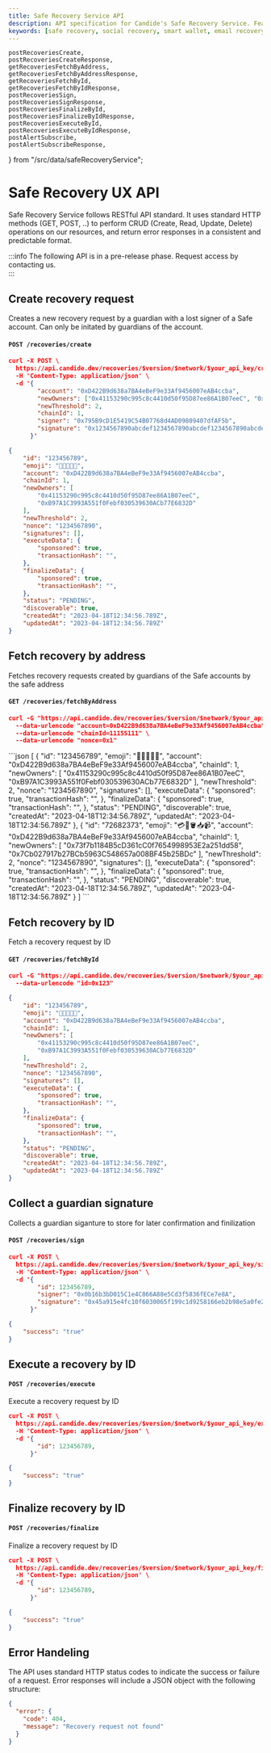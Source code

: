```yaml
---
title: Safe Recovery Service API
description: API specification for Candide's Safe Recovery Service. Features signature aggregation, gas sponsorship, recovery request monitoring, signature storage, and auto-execution.
keywords: [safe recovery, social recovery, smart wallet, email recovery, guardian recovery]
---
```



    postRecoveriesCreate,
    postRecoveriesCreateResponse,
    getRecoveriesFetchByAddress,
    getRecoveriesFetchByAddressResponse,
    getRecoveriesFetchById,
    getRecoveriesFetchByIdResponse,
    postRecoveriesSign,
    postRecoveriesSignResponse,
    postRecoveriesFinalizeById,
    postRecoveriesFinalizeByIdResponse,
    postRecoveriesExecuteById,
    postRecoveriesExecuteByIdResponse,
    postAlertSubscribe,
    postAlertSubscribeResponse,
} from "/src/data/safeRecoveryService";

# Safe Recovery UX API

Safe Recovery Service follows RESTful API standard. It uses standard HTTP methods (GET, POST, ..) to perform CRUD (Create, Read, Update, Delete) 
operations on our resources, and return error responses in a consistent and predictable format.

:::info
The following API is in a pre-release phase. Request access by contacting us.    
:::

## Create recovery request 
Creates a new recovery request by a guardian with a lost signer of a Safe account. Can only be initated by guardians of the account.
#### `POST /recoveries/create`
<Tabs>
<TabItem value="example-request" label="Example Request">

```json
curl -X POST \
  https://api.candide.dev/recoveries/$version/$network/$your_api_key/create \
  -H 'Content-Type: application/json' \
  -d '{
        "account": "0xD422B9d638a7BA4eBeF9e33Af9456007eAB4ccba",
        "newOwners": ["0x41153290c995c8c4410d50f95D87ee86A1B07eeC", "0xB97A1C3993A551f0Febf030539630ACb77E6832D"],
        "newThreshold": 2,
        "chainId": 1,
        "signer": "0x795B9cD1E5419C54B07768d4AD09809407dfAF5b",
        "signature": "0x1234567890abcdef1234567890abcdef1234567890abcdef1234567890abcdef"
      }'
```

</TabItem>
<TabItem value="example-response" label="Example Response">

```json
{
    "id": "123456789",
    "emoji": "🤖😅🥵👻🖖",
    "account": "0xD422B9d638a7BA4eBeF9e33Af9456007eAB4ccba",
    "chainId": 1,
    "newOwners": [
        "0x41153290c995c8c4410d50f95D87ee86A1B07eeC",
        "0xB97A1C3993A551f0Febf030539630ACb77E6832D"
    ],
    "newThreshold": 2,
    "nonce": "1234567890",
    "signatures": [],
    "executeData": {
        "sponsored": true,
        "transactionHash": "",
    },
    "finalizeData": {
        "sponsored": true,
        "transactionHash": "", 
    },
    "status": "PENDING",
    "discoverable": true,
    "createdAt": "2023-04-18T12:34:56.789Z",
    "updatedAt": "2023-04-18T12:34:56.789Z"
}
```

</TabItem>
<TabItem value="request" label="Request Body">
    <DataTable items={postRecoveriesCreate} />
</TabItem>
<TabItem value="response" label="Response Body">
    <DataTable items={postRecoveriesCreateResponse} />
</TabItem>
</Tabs>

## Fetch recovery by address
Fetches recovery requests created by guardians of the Safe accounts by the safe address 
#### `GET /recoveries/fetchByAddress`

<Tabs>
<TabItem value="example-request" label="Example Request">

```json
curl -G "https://api.candide.dev/recoveries/$version/$network/$your_api_key/fetchByAddress" \
  --data-urlencode "account=0xD422B9d638a7BA4eBeF9e33Af9456007eAB4ccba" \
  --data-urlencode "chainId=11155111" \
  --data-urlencode "nonce=0x1"
```

</TabItem>
<TabItem value="example-response" label="Example Response">
```json
[
    {
        "id": "123456789",
        "emoji": "🤖😅🥵👻🖖",
        "account": "0xD422B9d638a7BA4eBeF9e33Af9456007eAB4ccba",
        "chainId": 1,
        "newOwners": [
            "0x41153290c995c8c4410d50f95D87ee86A1B07eeC",
            "0xB97A1C3993A551f0Febf030539630ACb77E6832D"
        ],
        "newThreshold": 2,
        "nonce": "1234567890",
        "signatures": [],
        "executeData": {
            "sponsored": true,
            "transactionHash": "", 
        },
        "finalizeData": {
            "sponsored": true,
            "transactionHash": "", 
        },
        "status": "PENDING",
        "discoverable": true,
        "createdAt": "2023-04-18T12:34:56.789Z",
        "updatedAt": "2023-04-18T12:34:56.789Z"
    },
    {
        "id": "72682373",
        "emoji": "💳📿🪣📥📹",
        "account": "0xD422B9d638a7BA4eBeF9e33Af9456007eAB4ccba",
        "chainId": 1,
        "newOwners": [
            "0x73f7b1184B5cD361cC0f7654998953E2a251dd58",
            "0x7Cb027917b27BCb5963C548657a008BF45b25BDc"
        ],
        "newThreshold": 2,
        "nonce": "1234567890",
        "signatures": [],
        "executeData": {
            "sponsored": true,
            "transactionHash": "", 
        },
        "finalizeData": {
            "sponsored": true,
            "transactionHash": "", 
        },
        "status": "PENDING",
        "discoverable": true,
        "createdAt": "2023-04-18T12:34:56.789Z",
        "updatedAt": "2023-04-18T12:34:56.789Z"
    } 
]
```
</TabItem>

<TabItem value="request" label="Request Body">
    <DataTable items={getRecoveriesFetchByAddress} />
</TabItem>
<TabItem value="response" label="Response">
    <DataTable items={getRecoveriesFetchByAddressResponse} />
</TabItem>
</Tabs>

## Fetch recovery by ID
Fetch a recovery request by ID
#### `GET /recoveries/fetchById`

<Tabs>
<TabItem value="example-request" label="Example Request">

```json
curl -G "https://api.candide.dev/recoveries/$version/$network/$your_api_key/fetchById" \
  --data-urlencode "id=0x123"
```

</TabItem>
<TabItem value="example-response" label="Example Response">

```json
{
    "id": "123456789",
    "emoji": "🤖😅🥵👻🖖",
    "account": "0xD422B9d638a7BA4eBeF9e33Af9456007eAB4ccba",
    "chainId": 1,
    "newOwners": [
        "0x41153290c995c8c4410d50f95D87ee86A1B07eeC",
        "0xB97A1C3993A551f0Febf030539630ACb77E6832D"
    ],
    "newThreshold": 2,
    "nonce": "1234567890",
    "signatures": [],
    "executeData": {
        "sponsored": true,
        "transactionHash": "", 
    },
    "finalizeData": {
        "sponsored": true,
        "transactionHash": "", 
    },
    "status": "PENDING",
    "discoverable": true,
    "createdAt": "2023-04-18T12:34:56.789Z",
    "updatedAt": "2023-04-18T12:34:56.789Z"
}
```
</TabItem>
<TabItem value="request" label="Request Body">
    <DataTable items={getRecoveriesFetchById} />
</TabItem>
<TabItem value="response" label="Response Body">
    <DataTable items={getRecoveriesFetchByIdResponse} />
</TabItem>
</Tabs>

## Collect a guardian signature
Collects a guardian siganture to store for later confirmation and finilization
#### `POST /recoveries/sign`
<Tabs>
<TabItem value="example-request" label="Example Request">

```json
curl -X POST \
  https://api.candide.dev/recoveries/$version/$network/$your_api_key/sign \
  -H 'Content-Type: application/json' \
  -d '{
        "id": 123456789,
        "signer": "0x0b16b3bD015C1e4C866A88e5Cd3f5836fECe7e8A",
        "signature": "0x45a915e4fc10f6030065f199c1d9258166eb2b98e5a0fe2c4b2ee3a4ed8d6f0a2c5d6e7a8b9c0d1e2f3a4b5c6d7e8f9a0b1c2d3e4f5a6b7c8d9e0f1a2b3c4d5e6f7a8b9c0d1e2f3a4b5c6d7e8f9a0b1c2d3e4f5"
      }'
```

</TabItem>
<TabItem value="example-response" label="Example Response">

```json
{
    "success": "true"
}
```
</TabItem>

<TabItem value="request" label="Request Body">
    <DataTable items={postRecoveriesSign} />
</TabItem>
<TabItem value="response" label="Response">
    <DataTable items={postRecoveriesSignResponse} />
</TabItem>
</Tabs>

## Execute a recovery by ID
#### `POST /recoveries/execute`
Execute a recovery request by ID

<Tabs>
<TabItem value="example-request" label="Example Request">

```json
curl -X POST \
  https://api.candide.dev/recoveries/$version/$network/$your_api_key/execute \
  -H 'Content-Type: application/json' \
  -d '{
        "id": 123456789,
      }'
```

</TabItem>
<TabItem value="example-response" label="Example Response">

```json
{
    "success": "true"
}
```
</TabItem>

<TabItem value="request" label="Request Body">
    <DataTable items={postRecoveriesExecuteById} / >
</TabItem>
<TabItem value="response" label="Response">
    <DataTable items={postRecoveriesExecuteByIdResponse} / >
</TabItem>
</Tabs>

## Finalize recovery by ID
#### `POST /recoveries/finalize`
Finalize a recovery request by ID

<Tabs>
<TabItem value="example-request" label="Example Request">

```json
curl -X POST \
  https://api.candide.dev/recoveries/$version/$network/$your_api_key/finalize \
  -H 'Content-Type: application/json' \
  -d '{
        "id": 123456789,
      }'
```

</TabItem>
<TabItem value="example-response" label="Example Response">

```json
{
    "success": "true"
}
```
</TabItem>
<TabItem value="request" label="Request Body">
    <DataTable items={postRecoveriesFinalizeById} / >
</TabItem>
<TabItem value="response" label="Response">
    <DataTable items={postRecoveriesFinalizeByIdResponse} / >
</TabItem>
</Tabs>

## Error Handeling
The API uses standard HTTP status codes to indicate the success or failure of a request.
Error responses will include a JSON object with the following structure:

```json
​​{
​​  "error": {
​​    "code": 404,
​​    "message": "Recovery request not found"
​​  }
​​}
```

